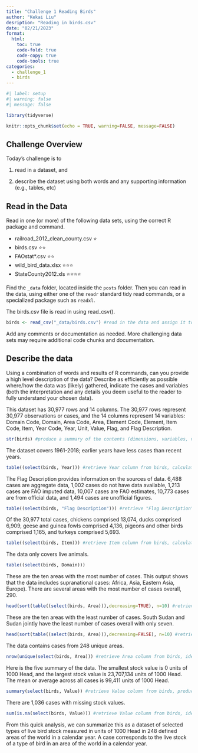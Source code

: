 ```yaml
---
title: "Challenge 1 Reading Birds"
author: "Kekai Liu"
desription: "Reading in birds.csv"
date: "02/21/2023"
format:
  html:
    toc: true
    code-fold: true
    code-copy: true
    code-tools: true
categories:
  - challenge_1
  - birds
---
```


```r
#| label: setup
#| warning: false
#| message: false

library(tidyverse)

knitr::opts_chunk$set(echo = TRUE, warning=FALSE, message=FALSE)
```

## Challenge Overview

Today's challenge is to

1)  read in a dataset, and

2)  describe the dataset using both words and any supporting information (e.g., tables, etc)

## Read in the Data

Read in one (or more) of the following data sets, using the correct R package and command.

-   railroad_2012_clean_county.csv ⭐
-   birds.csv ⭐⭐
-   FAOstat\*.csv ⭐⭐
-   wild_bird_data.xlsx ⭐⭐⭐
-   StateCounty2012.xls ⭐⭐⭐⭐

Find the `_data` folder, located inside the `posts` folder. Then you can read in the data, using either one of the `readr` standard tidy read commands, or a specialized package such as `readxl`.

The birds.csv file is read in using read_csv().

```r
birds <- read_csv("_data/birds.csv") #read in the data and assign it to birds
```

Add any comments or documentation as needed. More challenging data sets may require additional code chunks and documentation.

## Describe the data

Using a combination of words and results of R commands, can you provide a high level description of the data? Describe as efficiently as possible where/how the data was (likely) gathered, indicate the cases and variables (both the interpretation and any details you deem useful to the reader to fully understand your chosen data).

This dataset has 30,977 rows and 14 columns. The 30,977 rows represent 30,977 observations or cases, and the 14 columns represent 14 variables: Domain Code, Domain, Area Code, Area, Element Code, Element, Item Code, Item, Year Code, Year, Unit, Value, Flag, and Flag Description. 

```r
str(birds) #produce a summary of the contents (dimensions, variables, variable types) of the data
```

The dataset covers 1961-2018; earlier years have less cases than recent years. 
```r
table((select(birds, Year))) #retrieve Year column from birds, calculate frequencies
```
The Flag Description provides information on the sources of data. 6,488 cases are aggregate data, 1,002 cases do not have data available, 1,213 cases are FAO imputed data, 10,007 cases are FAO estimates, 10,773 cases are from official data, and 1,494 cases are unofficial figures.
```r
table((select(birds, "Flag Description"))) #retrieve "Flag Description" column from birds, calculate frequencies
```
Of the 30,977 total cases, chickens comprised 13,074, ducks comprised 6,909, geese and guinea fowls comprised 4,136, pigeons and other birds comprised 1,165, and turkeys comprised 5,693.
```r
table((select(birds, Item))) #retrieve Item column from birds, calculate frequencies
```
The data only covers live animals.
```r
table((select(birds, Domain)))
```
These are the ten areas with the most number of cases. This output shows that the data includes supranational cases: Africa, Asia, Eastern Asia, Europe). There are several areas with the most number of cases overall, 290.
```r
head(sort(table((select(birds, Area))),decreasing=TRUE), n=10) #retrieve Area column from birds, calculate frequencies, sort in ascending order, display first ten
```
These are the ten areas with the least number of cases. South Sudan and Sudan jointly have the least number of cases overall with only seven.
```r
head(sort(table((select(birds, Area))),decreasing=FALSE), n=10) #retrieve Area column from birds, calculate frequencies, sort in descending order, display first ten
```
The data contains cases from 248 unique areas.
```r
nrow(unique(select(birds, Area))) #retrieve Area column from birds, identify unique Area values, calculate total number of unique Area values
```
Here is the five summary of the data. The smallest stock value is 0 units of 1000 Head, and the largest stock value is 23,707,134 units of 1000 Head. The mean or average across all cases is 99,411 units of 1000 Head.
```r
summary(select(birds, Value)) #retrieve Value column from birds, produce five number summary of Value
```
There are 1,036 cases with missing stock values.
```r
sum(is.na(select(birds, Value))) #retrieve Value column from birds, identify cases with missing values, total the number of cases with missing values
```
From this quick analysis, we can summarize this as a dataset of selected types of live bird stock measured in units of 1000 Head in 248 defined areas of the world in a calendar year. A case corresponds to the live stock of a type of bird in an area of the world in a calendar year.